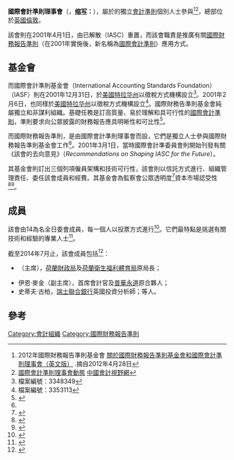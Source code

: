 '''國際會計準則理事會'''（'''{{lang-en|International Accounting Standards Board}}'''，'''[[缩写|缩写]]：{{lang|en|IASB}}'''），屬於{{link-en|國際財務報告準則基金會|IFRS Foundation|}}的獨立[[會計準則|會計準則]]個別人士參與<ref name=about>2012年國際財務報告準則基金會 [http://www.ifrs.org/The+organisation/IASCF+and+IASB.htm 關於國際財務報告準則基金會和國際會計準則理事會（英文版）] {{Wayback|url=http://www.ifrs.org/The+organisation/IASCF+and+IASB.htm |date=20120723093608 }}.摘自2012年4月28日</ref><REF>
[http://news.esnai.com/news/140801/ 國際會計準則理事會動態] {{Wayback|url=http://news.esnai.com/news/140801/ |date=20151118234500 }} [[中國會計視野網|中國會計視野網]]
</REF>，總部位於[[英國|英國]][[倫敦|倫敦]]。

該會則在2001年4月1日，由已解散{{link-en|國際會計準則委員會|International Accounting Standards Committee|}}（IASC）重置，而該會職責是推廣有關[[國際財務報告準則|國際財務報告準則]]（在2001年實施後，新名稱為[[國際會計準則|國際會計準則]]）應用方式。

==基金會==
而國際會計準則基金會（International Accounting Standards Foundation）（IASF）則在2001年12月31日，於[[美國|美國]][[特拉华州|特拉华州]]以徵稅方式機構設立<REF>檔案編號：3348349</REF>。2001年2月6日，{{link-en|國際財務告準則基金會|IFRS Foundation|}}也同樣於[[美國|美國]][[特拉华州|特拉华州]]以徵稅方式機構設立<REF>檔案編號：3353113</REF>。國際財務告準則基金會純屬獨立和非謀利組織。基礎任務是訂高質量、易於理解和具可行性的[[國際會計準則|國際會計準則]]，準則要求向公眾披露的財務報告應具明晰性和可比性<ref name="ifrs.org">{{Cite web |url=http://www.ifrs.org/About-us/Pages/IFRS-Foundation-and-IASB.aspx |title=存档副本 |accessdate=2015-09-14 |archive-date=2017-06-06 |archive-url=https://web.archive.org/web/20170606003310/http://www.ifrs.org/About-us/Pages/IFRS-Foundation-and-IASB.aspx |dead-url=no }}</ref>。

而國際財務報告準則，是由國際會計準則理事會而設，它們是獨立人士參與國際財務報告準則基金會工作<ref name="ifrs.org"/>。2001年3月1日，當時國際會計準委員會則開始刊發有關《該會的去向意見》（''Recommendations on Shaping IASC for the Future''）。

其基金會則訂出三個列項僱員架構和技術可行性，該會則以信託方式進行、組織管理責任、委任該會成員和經費。其基金會為監察會公眾透明度<ref>{{Cite web |url=http://www.iasplus.com/en/resources/ifrsf/governance/monitoring-board |title=存档副本 |accessdate=2015-09-14 |archive-date=2020-10-30 |archive-url=https://web.archive.org/web/20201030193358/https://www.iasplus.com/en/resources/ifrsf/governance/monitoring-board |dead-url=no }}</ref>資本市場認受性<ref>{{cite web |url=http://www.ifrs.org/About-us/Pages/How-we-are-structured.aspx |title=存档副本 |accessdate=2014-08-06 |deadurl=yes |archiveurl=https://web.archive.org/web/20140803030157/http://www.ifrs.org/About-us/Pages/How-we-are-structured.aspx |archivedate=2014-08-03 }}</ref><ref>{{Cite web |url=http://www.iasplus.com/en/resources/ifrsf |title=存档副本 |accessdate=2015-09-14 |archive-date=2020-10-30 |archive-url=https://web.archive.org/web/20201030082124/https://www.iasplus.com/en/resources/ifrsf |dead-url=no }}</ref>。

==成員==
該會由14為名全日委會成員，每一個人以投票方式進行<ref>{{cite web |url=http://www.ifrs.org/About-us/IASB/Members/Pages/Members-of-the-IASB.aspx |title=存档副本 |accessdate=2014-08-06 |deadurl=yes |archiveurl=https://web.archive.org/web/20140803032338/http://www.ifrs.org/About-us/IASB/Members/Pages/Members-of-the-IASB.aspx |archivedate=2014-08-03 }}</ref>。它們最特點是挑選有關技術和經驗的專業人士<ref name=members>{{cite web |url=http://www.ifrs.org/The-organisation/Pages/IFRS-Foundation-and-the-IASB.aspx |title=存档副本 |accessdate=2012-11-05 |deadurl=yes |archiveurl=https://web.archive.org/web/20121103080214/http://www.ifrs.org/The-organisation/Pages/IFRS-Foundation-and-the-IASB.aspx |archivedate=2012-11-03 }}</ref>。

截至2014年7月止，該會成員包括<ref name=members2>{{cite web|title=國際會計準則理事會成員（英文版）|url=http://www.ifrs.org/The-organisation/Members-of-the-IASB/Pages/Members-of-the-IASB.aspx|publisher=IASB|accessdate=2011-07-11|deadurl=yes|archiveurl=https://web.archive.org/web/20120918043157/http://www.ifrs.org/The-organisation/Members-of-the-IASB/Pages/Members-of-the-IASB.aspx|archivedate=2012-09-18}}</ref>：

*{{link-en|赫氏·霍格沃雷士特|Hans Hoogervorst|}}（主席），[[荷蘭財政局|荷蘭財政局]]及[[荷蘭衛生福利體育局|荷蘭衛生福利體育局]]原局長；
*伊恩·麥金（副主席），{{link-en|澳大利亞證券監察會|Australian Securities and Investments Commission|}}首席會計官及[[普華永道|普華永道]]原合夥人；
*史蒂夫·古柏，[[瑞士聯合銀行|瑞士聯合銀行]]英國投資分析師；等人。

==參考==
{{reflist}}

[[Category:會計組織|Category:會計組織]]
[[Category:國際財務報告準則|Category:國際財務報告準則]]